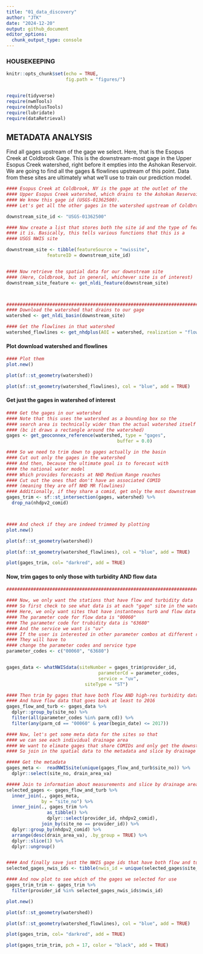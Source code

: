 ```yaml
---
title: "01_data_discovery"
author: "JTK"
date: "2024-12-20"
output: github_document
editor_options: 
  chunk_output_type: console
---
```


### HOUSEKEEPING
```r
knitr::opts_chunk$set(echo = TRUE,
                      fig.path = "figures/")


require(tidyverse)
require(nwmTools)
require(nhdplusTools)
require(lubridate)
require(dataRetrieval)
```


## METADATA ANALYSIS

####### Find all gages upstream of the gage we select. Here, that is the Esopus Creek at Coldbrook Gage. This is the downstream-most gage in the Upper Esopus Creek watershed, right before it empties into the Ashokan Reservoir. We are going to find all the gages & flowlines upstream of this point. Data from these sites are ultimately what we'll use to train our prediction model.
```r
#### Esopus Creek at Coldbrook, NY is the gage at the outlet of the 
#### Upper Esopus Creek watershed, which drains to the Ashokan Reservoir
#### We know this gage id (USGS-01362500). 
#### Let's get all the other gages in the watershed upstream of Coldbrook site 

downstream_site_id <- "USGS-01362500"

#### Now create a list that stores both the site id and the type of feature
#### it is. Basically, this tells various functions that this is a
#### USGS NWIS site

downstream_site <- tibble(featureSource = "nwissite",
               featureID = downstream_site_id)


#### Now retrieve the spatial data for our downstream site
#### (Here, Coldbrook, but in general, whichever site is of interest)
downstream_site_feature <- get_nldi_feature(downstream_site)



###############################################################################
#### Download the watershed that drains to our gage
watershed <- get_nldi_basin(downstream_site)

#### Get the flowlines in that watershed
watershed_flowlines <- get_nhdplus(AOI = watershed, realization = "flowline")
```

#### Plot download watershed and flowlines
```r
#### Plot them
plot.new()

plot(sf::st_geometry(watershed))

plot(sf::st_geometry(watershed_flowlines), col = "blue", add = TRUE)
```

#### Get just the gages in watershed of interest
```r
#### Get the gages in our watershed
#### Note that this uses the watershed as a bounding box so the 
#### search area is technically wider than the actual watershed itself
#### (bc it draws a rectangle around the watershed)
gages <- get_geoconnex_reference(watershed, type = "gages",
                                         buffer = 0.0)

#### So we need to trim down to gages actually in the basin
#### Cut out only the gages in the watershed
#### And then, because the ultimate goal is to forecast with
#### the national water model
#### Which provides forecasts at NHD Medium Range reaches
#### Cut out the ones that don't have an associated COMID
#### (meaning they are off NHD MR flowlines)
#### Additionally, if they share a comid, get only the most downstream gage
gages_trim <- sf::st_intersection(gages, watershed) %>%
  drop_na(nhdpv2_comid)



#### And check if they are indeed trimmed by plotting
plot.new()

plot(sf::st_geometry(watershed))

plot(sf::st_geometry(watershed_flowlines), col = "blue", add = TRUE)

plot(gages_trim, col= "darkred", add = TRUE)
```

#### Now, trim gages to only those with turbidity AND flow data
```r
################################################################################

#### Now, we only want the stations that have flow and turbidity data
#### So first check to see what data is at each "gage" site in the watershed
#### Here, we only want sites that have instanteous turb and flow data
#### The parameter code for flow data is "00060"
#### The parameter code for trubidity data is "63680"
#### And the service we want is "uv"
#### If the user is interested in other parameter combos at different resolution
#### They will have to
#### change the parameter codes and service type
parameter_codes <- c("00060", "63680")


gages_data <- whatNWISdata(siteNumber = gages_trim$provider_id,
                                  parameterCd = parameter_codes,
                                  service = "uv",
                             siteType = "ST")

#### Then trim by gages that have both flow AND high-res turbidity data
#### And have flow data that goes back at least to 2016 
gages_flow_and_turb <- gages_data %>%
  dplyr::group_by(site_no) %>%
  filter(all(parameter_codes %in% parm_cd)) %>%
  filter(any(parm_cd == "00060" & year(begin_date) <= 2017)) 

#### Now, let's get some meta data for the sites so that
#### we can see each individual drainage area
#### We want to elimate gages that share COMIDs and only get the downstream most station
#### So join in the spatial data to the metadata and slice by drainage area

##### Get the metadata
gages_meta <-  readNWISsite(unique(gages_flow_and_turb$site_no)) %>%
  dplyr::select(site_no, drain_area_va)

##### Join to information about measurements and slice by drainage area
selected_gages <- gages_flow_and_turb %>%
  inner_join(., gages_meta,
             by = "site_no") %>%
  inner_join(., gages_trim %>%
               as_tibble() %>%
               dplyr::select(provider_id, nhdpv2_comid),
             join_by(site_no == provider_id)) %>%
  dplyr::group_by(nhdpv2_comid) %>%
  arrange(desc(drain_area_va), .by_group = TRUE) %>%
  dplyr::slice(1) %>%
  dplyr::ungroup()


#### And finally save just the NWIS gage ids that have both flow and turb data
selected_gages_nwis_ids <- tibble(nwis_id = unique(selected_gages$site_no))

#### And now plot to see which of the gages we selected for use 
gages_trim_trim <- gages_trim %>%
  filter(provider_id %in% selected_gages_nwis_ids$nwis_id)

plot.new()

plot(sf::st_geometry(watershed))

plot(sf::st_geometry(watershed_flowlines), col = "blue", add = TRUE)

plot(gages_trim, col= "darkred", add = TRUE)

plot(gages_trim_trim, pch = 17, color = "black", add = TRUE)

```

